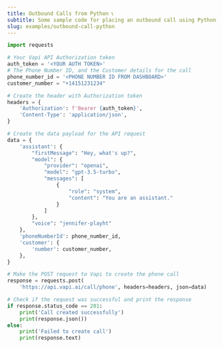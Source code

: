 ```yaml
---
title: Outbound Calls from Python 📞
subtitle: Some sample code for placing an outbound call using Python
slug: examples/outbound-call-python
---
```



```python
import requests

# Your Vapi API Authorization token
auth_token = '<YOUR AUTH TOKEN>'
# The Phone Number ID, and the Customer details for the call
phone_number_id = '<PHONE NUMBER ID FROM DASHBOARD>'
customer_number = "+14151231234"

# Create the header with Authorization token
headers = {
    'Authorization': f'Bearer {auth_token}',
    'Content-Type': 'application/json',
}

# Create the data payload for the API request
data = {
    'assistant': {
        "firstMessage": "Hey, what's up?",
        "model": {
            "provider": "openai",
            "model": "gpt-3.5-turbo",
            "messages": [
                {
                    "role": "system",
                    "content": "You are an assistant."
                }
            ]
        },
        "voice": "jennifer-playht"
    },
    'phoneNumberId': phone_number_id,
    'customer': {
        'number': customer_number,
    },
}

# Make the POST request to Vapi to create the phone call
response = requests.post(
    'https://api.vapi.ai/call/phone', headers=headers, json=data)

# Check if the request was successful and print the response
if response.status_code == 201:
    print('Call created successfully')
    print(response.json())
else:
    print('Failed to create call')
    print(response.text)
```
